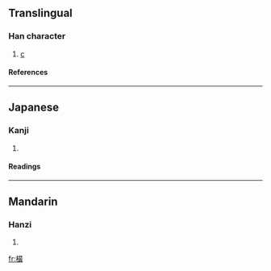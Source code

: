 ==Translingual==
===Han character===
{{Han char|rn=75|rad=木|as=12|sn=16|four=|canj=木日尸水 (DASE)}}
# [[c]]
====References====
{{Han ref|kx=0551.240|dkj=15491|hdz=21291.080|uh=6A36|ud=27190}}

----
==Japanese==
===Kanji===
{{ja-kanji|grade=|rs=木12}}
# {{defn|Japanese}} 
====Readings====
{{ja-readings|on=[[さい]] (sai)|kun=[[ふし]] (fushi)}}

----
==Mandarin==
===Hanzi===
{{cmn-hanzi|pin=[[zūi]] (zui1)|wg=tsui<sup>1</sup>}}
# {{defn|Mandarin}}

[[fr:樶]]